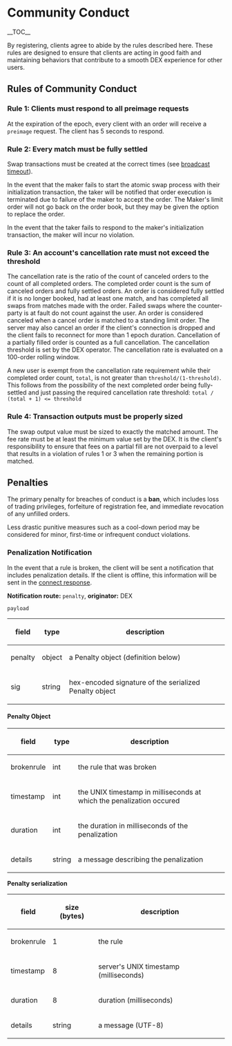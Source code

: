 =Community Conduct=

__TOC__

By registering, clients agree to abide by the rules described here. These rules
are designed to ensure that clients are acting in good faith and maintaining
behaviors that contribute to a smooth DEX experience for other users.

==Rules of Community Conduct==

===Rule 1: Clients must respond to all preimage requests===

At the expiration of the epoch, every client with an order will receive a
<code>preimage</code> request. The client has 5 seconds to respond.

===Rule 2: Every match must be fully settled===

Swap transactions must be created at the correct times (see
[[fundamentals.mediawiki/#Exchange_Variables|broadcast timeout]]).

In the event that the maker fails to start the atomic swap process with their
initialization transaction, the taker will be notified that order execution is
terminated due to failure of the maker to accept the order. The Maker's limit
order will not go back on the order book, but they may be given the option to
replace the order.

In the event that the taker fails to respond to the maker's initialization
transaction, the maker will incur no violation.

===Rule 3: An account's cancellation rate must not exceed the threshold===

The cancellation rate is the ratio of the count of canceled orders to the
count of all completed orders.
The completed order count is the sum of canceled orders and fully settled
orders.
An order is considered fully settled if it is no longer booked, had at least
one match, and has completed all swaps from matches made with the order.
Failed swaps where the counter-party is at fault do not count against the user.
An order is considered canceled when a cancel order is matched to a standing
limit order. The server may also cancel an order if the client's connection is
dropped and the client fails to reconnect for more than 1 epoch duration.
Cancellation of a partially filled order is counted as a full cancellation.
The cancellation threshold is set by the DEX operator.
The cancellation rate is evaluated on a 100-order rolling window.

A new user is exempt from the cancellation rate requirement while their
completed order count, <code>total</code>, is not greater than
<code>threshold/(1-threshold)</code>. This follows from the possibility of the
next completed order being fully-settled and just passing the required
cancellation rate threshold: <code>total / (total + 1) <= threshold</code>

===Rule 4: Transaction outputs must be properly sized===

The swap output value must be sized to exactly the matched amount. The fee rate
must be at least the minimum value set by the DEX. It is the client's
responsibility to ensure that fees on a partial fill are not overpaid to a
level that results in a violation of rules 1 or 3 when the remaining portion is
matched.

==Penalties==

The primary penalty for breaches of conduct is a '''ban''', which includes loss
of trading privileges, forfeiture of registration fee, and immediate revocation
of any unfilled orders.

Less drastic punitive measures such as a cool-down period may be considered
for minor, first-time or infrequent conduct violations.

===Penalization Notification===

In the event that a rule is broken, the client will be sent a notification that
includes penalization details. If the client is offline, this information will
be sent in the [[comm.mediawiki/#Session_Authentication|connect response]].

'''Notification route:''' <code>penalty</code>, '''originator: ''' DEX

<code>payload</code>
{|
! field   !! type   !! description
|-
| penalty || object || a Penalty object (definition below)
|-
| sig     || string || hex-encoded signature of the serialized Penalty object
|}

====Penalty Object====

{|
! field      !! type   !! description
|-
| brokenrule || int    || the rule that was broken
|-
| timestamp  || int    || the UNIX timestamp in milliseconds at which the penalization occured
|-
| duration   || int    || the duration in milliseconds of the penalization
|-
| details    || string || a message describing the penalization
|}

'''Penalty serialization'''

{|
! field      !! size (bytes) !! description
|-
| brokenrule || 1            || the rule
|-
| timestamp  || 8            || server's UNIX timestamp (milliseconds)
|-
| duration   || 8            || duration (milliseconds)
|-
| details    || string       || a message (UTF-8)
|}

